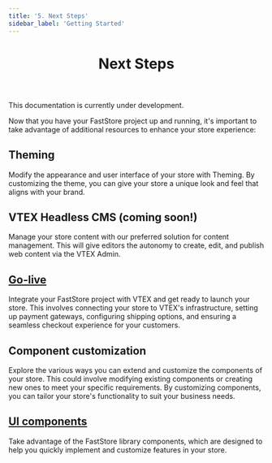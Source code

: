 ```yaml
---
title: '5. Next Steps'
sidebar_label: 'Getting Started'
---
```



<header>

# Next Steps

</header>

<Callout type="warning" emoji="⚠️">
This documentation is currently under development.
</Callout>

Now that you have your FastStore project up and running, it's important to take advantage of additional resources to enhance your store experience:

## Theming

Modify the appearance and user interface of your store with Theming. By customizing the theme, you can give your store a unique look and feel that aligns with your brand.

## VTEX Headless CMS (coming soon!)

Manage your store content with our preferred solution for content management. This will give editors the autonomy to create, edit, and publish web content via the VTEX Admin.

## [Go-live](/docs/go-live/overview)

Integrate your FastStore project with VTEX and get ready to launch your store. This involves connecting your store to VTEX's infrastructure, setting up payment gateways, configuring shipping options, and ensuring a seamless checkout experience for your customers.

## Component customization

Explore the various ways you can extend and customize the components of your store. This could involve modifying existing components or creating new ones to meet your specific requirements. By customizing components, you can tailor your store's functionality to suit your business needs.

## [UI components](/components)

Take advantage of the FastStore library components, which are designed to help you quickly implement and customize features in your store.

